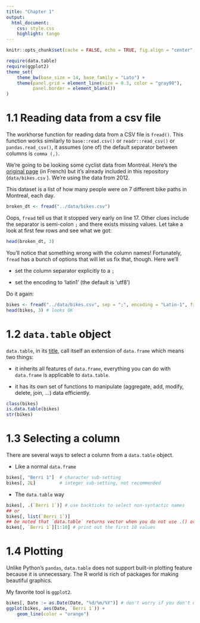 ```yaml
---
title: "Chapter 1"
output:
  html_document:
    css: style.css
    highlight: tango
---
```



```r
knitr::opts_chunk$set(cache = FALSE, echo = TRUE, fig.align = "center", message = "#>")
```

```r
require(data.table)
require(ggplot2)
theme_set(
    theme_bw(base_size = 14, base_family = "Lato") +
    theme(panel.grid = element_line(size = 0.3, color = "gray90"),
          panel.border = element_blank())
)
```

# 1.1 Reading data from a csv file

The workhorse function for reading data from a CSV file is `fread()`. This
function works similarly to `base::read.csv()` or `readr::read_csv()` or
`pandas.read_csv()`, it assumes (one of) the default separator between columns
is `comma (,)`.

We're going to be looking some cyclist data from Montréal. Here's the [original page](http://donnees.ville.montreal.qc.ca/dataset/velos-comptage)
(in French) but it's already included in this repository (`data/bikes.csv` ). We're
using the data from 2012.

This dataset is a list of how many people were on 7 different bike paths in
Montreal, each day.

```r
broken_dt <- fread("../data/bikes.csv")
```

Oops, `fread` tell us that it stopped very early on line 17. Other clues include
the separator is semi-colon `;` and there exists missing values. Let take a look
at first few rows and see what we got:

```r
head(broken_dt, 3)
```

You'll notice that something wrong with the column names! Fortunately, `fread`
has a bunch of options that will let us fix that, though. Here we'll

* set the column separator explicitly to a `;`

* set the encoding to 'latin1' (the default is 'utf8')

Do it again:

```r
bikes <- fread("../data/bikes.csv", sep = ";", encoding = "Latin-1", fill = TRUE)
head(bikes, 3) # looks OK
```

# 1.2 `data.table` object

`data.table`, in its [title](https://github.com/Rdatatable/data.table/blob/master/DESCRIPTION),
call itself an extension of `data.frame` which means two things:

* it inherits all features of `data.frame`, everything you can do with
  `data.frame` is applicable to `data.table`.

* it has its own set of functions to manipulate (aggregate, add, modify, delete,
  join, ...) data efficiently.

```r
class(bikes)
is.data.table(bikes)
str(bikes)
```

# 1.3 Selecting a column

There are several ways to select a column from a `data.table` object.

* Like a normal `data.frame`

```r
bikes[, "Berri 1"]  # character sub-setting
bikes[, 2L]         # integer sub-setting, not recommended
```
* The `data.table` way

```r
bikes[, .(`Berri 1`)] # use backticks to select non-syntactic names
## or
bikes[, list(`Berri 1`)]
## be noted that `data.table` returns vector when you do not use .() or list()
bikes[, `Berri 1`][1:10] # print out the first 10 values
```

# 1.4 Plotting

Unlike Python's `pandas`, `data.table` does not support built-in plotting
feature because it is unnecessary. The R world is rich of packages for making
beautiful graphics.

My favorite tool is `ggplot2`.

```r
bikes[, Date := as.Date(Date, "%d/%m/%Y")] # don't worry if you don't understand this line
ggplot(bikes, aes(Date, `Berri 1`)) +
    geom_line(color = "orange")
```
